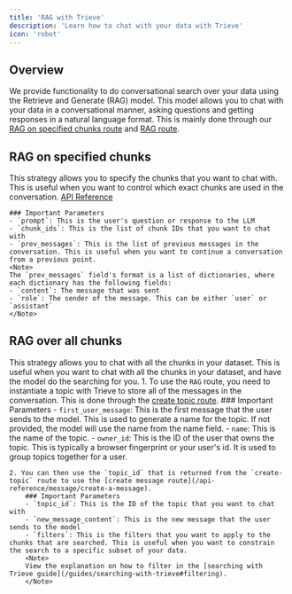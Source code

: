 ```yaml
---
title: 'RAG with Trieve'
description: 'Learn how to chat with your data with Trieve'
icon: 'robot'
---
```


## Overview
We provide functionality to do conversational search over your data using the Retrieve and Generate (RAG) model. This model allows you to chat with your data in a conversational manner, asking questions and getting responses in a natural language format. This is mainly done through our [RAG on specified chunks route](/api-reference/chunk/rag-on-specified-chunks) and [RAG route](/api-reference/message/create-a-message).


## RAG on specified chunks

This strategy allows you to specify the chunks that you want to chat with. This is useful when you want to control which exact chunks are used in the conversation. [API Reference](/api-reference/chunk/rag-on-specified-chunks)

    ### Important Parameters
    - `prompt`: This is the user's question or response to the LLM
    - `chunk_ids`: This is the list of chunk IDs that you want to chat with
    - `prev_messages`: This is the list of previous messages in the conversation. This is useful when you want to continue a conversation from a previous point.
    <Note>
    The `prev_messages` field's format is a list of dictionaries, where each dictionary has the following fields:
    - `content`: The message that was sent
    - `role`: The sender of the message. This can be either `user` or `assistant`
    </Note>

## RAG over all chunks

This strategy allows you to chat with all the chunks in your dataset. This is useful when you want to chat with all the chunks in your dataset, and have the model do the searching for you.
    1. To use the `RAG` route, you need to instantiate a topic with Trieve to store all of the messages in the conversation. This is done through the [create topic route](/api-reference/topic/create-topic).
        ### Important Parameters
        - `first_user_message`: This is the first message that the user sends to the model. This is used to generate a name for the topic. If not provided, the model will use the name from the name field.
        - `name`: This is the name of the topic. 
        - `owner_id`: This is the ID of the user that owns the topic. This is typically a browser fingerprint or your user's id. It is used to group topics together for a user.

    2. You can then use the `topic_id` that is returned from the `create-topic` route to use the [create message route](/api-reference/message/create-a-message).
        ### Important Parameters
        - `topic_id`: This is the ID of the topic that you want to chat with
        - `new_message_content`: This is the new message that the user sends to the model
        - `filters`: This is the filters that you want to apply to the chunks that are searched. This is useful when you want to constrain the search to a specific subset of your data.
        <Note>
        View the explanation on how to filter in the [searching with Trieve guide](/guides/searching-with-trieve#filtering).
        </Note>
